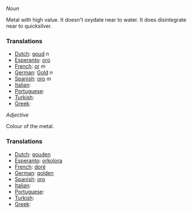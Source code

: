 ''Noun''

Metal with high value. It doesn't oxydate near to water. It does disintegrate near to quicksilver.

===Translations===

* [[Dutch]]: [[goud]] ''n''
* [[Esperanto]]: [[oro]]
* [[French]]: [[or]] ''m''
* [[German]]: [[Gold]] ''n''
* [[Spanish]]: [[oro]] ''m''
* [[Italian]]: [[]]
* [[Portuguese]]: [[]]
* [[Turkish]]: [[]]
* [[Greek]]: [[]]

''Adjective''

Colour of the metal.

===Translations===

* [[Dutch]]: [[gouden]]
* [[Esperanto]]: [[orkolora]]
* [[French]]: [[doré]]
* [[German]]: [[golden]]
* [[Spanish]]: [[oro]]
* [[Italian]]: [[]]
* [[Portuguese]]: [[]]
* [[Turkish]]: [[]]
* [[Greek]]: [[]]